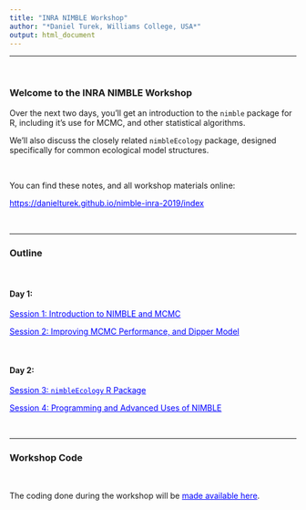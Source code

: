 ```yaml
---
title: "INRA NIMBLE Workshop"
author: "*Daniel Turek, Williams College, USA*"
output: html_document
---
```



---


\   

### Welcome to the INRA NIMBLE Workshop

Over the next two days, you'll get an introduction to the `nimble` package for R, including it's use for MCMC, and other statistical algorithms.

We'll also discuss the closely related `nimbleEcology` package, designed specifically for common ecological model structures.


\  

You can find these notes, and all workshop materials online:

<a href="https://danielturek.github.io/nimble-inra-2019/index" style="color: blue">https://danielturek.github.io/nimble-inra-2019/index</a>

\   


---

### Outline

\  

#### Day 1:

<a href="https://danielturek.github.io/nimble-inra-2019/session1" target="_blank" style="color: blue">Session 1: Introduction to NIMBLE and MCMC</a>

<a href="https://danielturek.github.io/nimble-inra-2019/session2" target="_blank" style="color: blue">Session 2: Improving MCMC Performance, and Dipper Model</a>

\   

#### Day 2:

<a href="https://danielturek.github.io/nimble-inra-2019/session3" target="_blank" style="color: blue">Session 3: `nimbleEcology` R Package</a>

<a href="https://danielturek.github.io/nimble-inra-2019/session4" target="_blank" style="color: blue">Session 4: Programming and Advanced Uses of NIMBLE</a>

\  

---

### Workshop Code

\  

The coding done during the workshop will be <a href="https://danielturek.github.io/nimble-inra-2019/workshop_code" style="color: blue">made available here</a>.




\  

\  

\  

\  

\  

\  

\  

\  

\  

\  

\  

\  

\  

\  

\  

\  
